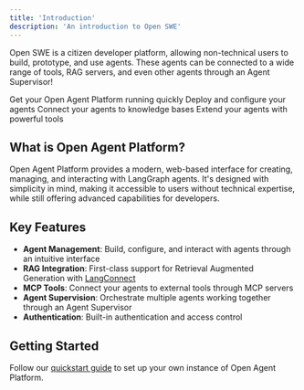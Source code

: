 ```yaml
---
title: 'Introduction'
description: 'An introduction to Open SWE'
---
```


Open SWE is a citizen developer platform, allowing non-technical users to build, prototype, and use agents. These agents can be connected to a wide range of tools, RAG servers, and even other agents through an Agent Supervisor!

<CardGroup cols={2}>
  <Card
    title="Quick Start"
    icon="bolt"
    href="/quickstart"
  >
    Get your Open Agent Platform running quickly
  </Card>
  <Card
    title="Agent Setup"
    icon="robot"
    href="/setup/agents"
  >
    Deploy and configure your agents
  </Card>
  <Card
    title="RAG Integration"
    icon="database"
    href="/setup/rag-server"
  >
    Connect your agents to knowledge bases
  </Card>
  <Card
    title="MCP Server"
    icon="toolbox"
    href="/setup/mcp-server"
  >
    Extend your agents with powerful tools
  </Card>
</CardGroup>

## What is Open Agent Platform?

Open Agent Platform provides a modern, web-based interface for creating, managing, and interacting with LangGraph agents. It's designed with simplicity in mind, making it accessible to users without technical expertise, while still offering advanced capabilities for developers.

## Key Features

- **Agent Management**: Build, configure, and interact with agents through an intuitive interface
- **RAG Integration**: First-class support for Retrieval Augmented Generation with [LangConnect](https://github.com/langchain-ai/langconnect)
- **MCP Tools**: Connect your agents to external tools through MCP servers
- **Agent Supervision**: Orchestrate multiple agents working together through an Agent Supervisor
- **Authentication**: Built-in authentication and access control

## Getting Started

Follow our [quickstart guide](/quickstart) to set up your own instance of Open Agent Platform.
